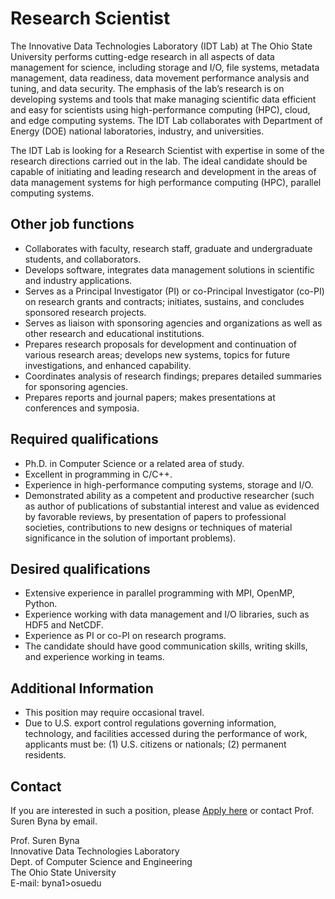 # Research Scientist

The Innovative Data Technologies Laboratory (IDT Lab) at The Ohio State University performs cutting-edge research in all aspects of data management for science, including storage and I/O, file systems, metadata management, data readiness, data movement performance analysis and tuning, and data security. The emphasis of the lab’s research is on developing systems and tools that make managing scientific data efficient and easy for scientists using high-performance computing (HPC), cloud, and edge computing systems. The IDT Lab collaborates with Department of Energy (DOE) national laboratories, industry, and universities.

The IDT Lab is looking for a Research Scientist with expertise in some of the research directions carried out in the lab. The ideal candidate should be capable of initiating and leading research and development in the areas of data management systems for high performance computing (HPC), parallel computing systems.

## Other job functions

- Collaborates with faculty, research staff, graduate and undergraduate students, and collaborators.
- Develops software, integrates data management solutions in scientific and industry applications.
- Serves as a Principal Investigator (PI) or co-Principal Investigator (co-PI) on research grants and contracts; initiates, sustains, and concludes sponsored research projects.
- Serves as liaison with sponsoring agencies and organizations as well as other research and educational institutions.
- Prepares research proposals for development and continuation of various research areas; develops new systems, topics for future investigations, and enhanced capability.
- Coordinates analysis of research findings; prepares detailed summaries for sponsoring agencies.
- Prepares reports and journal papers; makes presentations at conferences and symposia.

## Required qualifications

- Ph.D. in Computer Science or a related area of study.
- Excellent in programming in C/C++.
- Experience in high-performance computing systems, storage and I/O.
- Demonstrated ability as a competent and productive researcher (such as author of publications of substantial interest and value as evidenced by favorable reviews, by presentation of papers to professional societies, contributions to new designs or techniques of material significance in the solution of important problems).

## Desired qualifications

- Extensive experience in parallel programming with MPI, OpenMP, Python.
- Experience working with data management and I/O libraries, such as HDF5 and NetCDF.
- Experience as PI or co-PI on research programs.
- The candidate should have good communication skills, writing skills, and experience working in teams.

## Additional Information

- This position may require occasional travel.
- Due to U.S. export control regulations governing information, technology, and facilities accessed during the performance of work, applicants must be: (1) U.S. citizens or nationals; (2) permanent residents.

## Contact

If you are interested in such a position, please [Apply here](https://osu.wd1.myworkdayjobs.com/OSUCareers/job/Columbus-Campus/Research-Scientist_R132844-1) or contact Prof. Suren Byna by email.

Prof. Suren Byna  
Innovative Data Technologies Laboratory  
Dept. of Computer Science and Engineering  
The Ohio State University  
E-mail: byna<DOT>1<AT>>osu<DOT>edu
